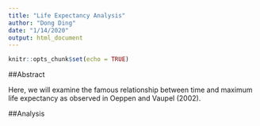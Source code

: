 ```yaml
---
title: "Life Expectancy Analysis"
author: "Dong Ding"
date: "1/14/2020"
output: html_document
---
```


```r
knitr::opts_chunk$set(echo = TRUE)
```

##Abstract

Here, we will examine the famous relationship between  time and maximum life expectancy as observed in Oeppen and Vaupel (2002).

##Analysis

